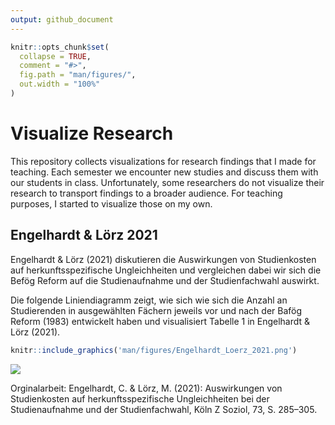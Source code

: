 ```yaml
---
output: github_document
---
```


<!-- README.md is generated from README.Rmd. Please edit that file -->

```r
knitr::opts_chunk$set(
  collapse = TRUE,
  comment = "#>",
  fig.path = "man/figures/",
  out.width = "100%"
)
```

# Visualize Research

<!-- badges: start -->


<!-- badges: end -->

This repository collects visualizations for research findings that I made for teaching. Each semester we encounter new studies and discuss them with our students in class. Unfortunately, some researchers do not visualize their research to transport findings to a broader audience. For teaching purposes, I started to visualize those on my own. 



## Engelhardt & Lörz 2021

Engelhardt & Lörz (2021) diskutieren die Auswirkungen von Studienkosten auf herkunftsspezifische Ungleichheiten und vergleichen dabei wir sich die Befög Reform auf die Studienaufnahme und der Studienfachwahl auswirkt.

Die folgende Liniendiagramm zeigt, wie sich wie sich die Anzahl an Studierenden in ausgewählten Fächern jeweils vor und nach der Bafög Reform (1983) entwickelt haben und visualisiert Tabelle 1 in Engelhardt & Lörz (2021). 

```r
knitr::include_graphics('man/figures/Engelhardt_Loerz_2021.png')
```

![](man/figures/Engelhardt_Loerz_2021.png)

Orginalarbeit: Engelhardt, C. & Lörz, M. (2021): Auswirkungen von Studienkosten auf herkunftsspezifische Ungleichheiten bei der Studienaufnahme und der Studienfachwahl, Köln Z Soziol, 73, S. 285–305.

